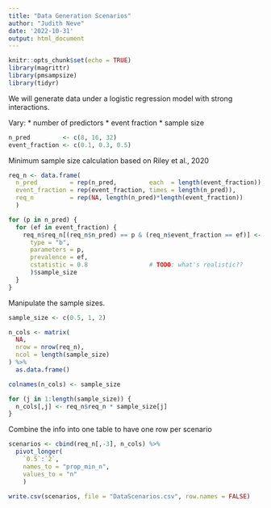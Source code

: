 ```yaml
---
title: "Data Generation Scenarios"
author: "Judith Neve"
date: '2022-10-31'
output: html_document
---
```


```r
knitr::opts_chunk$set(echo = TRUE)
library(magrittr)
library(pmsampsize)
library(tidyr)
```

We will generate data under a logistic regression model with strong interactions.

Vary:
* number of predictors
* event fraction
* sample size

```r
n_pred         <- c(8, 16, 32)
event_fraction <- c(0.1, 0.3, 0.5)
```

Minimum sample size calculation based on Riley et al., 2020

```r
req_n <- data.frame(
  n_pred         = rep(n_pred,         each  = length(event_fraction)),
  event_fraction = rep(event_fraction, times = length(n_pred)),
  req_n          = rep(NA, length(n_pred)*length(event_fraction))
  )

for (p in n_pred) {
  for (ef in event_fraction) {
    req_n$req_n[(req_n$n_pred) == p & (req_n$event_fraction == ef)] <- pmsampsize(
      type = "b",
      parameters = p,
      prevalence = ef,
      cstatistic = 0.8                 # TODO: what's realistic??
      )$sample_size
  }
}
```

Manipulate the sample sizes.

```r
sample_size <- c(0.5, 1, 2)

n_cols <- matrix(
  NA,
  nrow = nrow(req_n),
  ncol = length(sample_size)
) %>%
  as.data.frame()

colnames(n_cols) <- sample_size

for (j in 1:length(sample_size)) {
  n_cols[,j] <- req_n$req_n * sample_size[j]
}
```

Combine the info into one table to have one row per scenario

```r
scenarios <- cbind(req_n[,-3], n_cols) %>%
  pivot_longer(
    `0.5`:`2`,
    names_to = "prop_min_n",
    values_to = "n"
    )
```

```r
write.csv(scenarios, file = "DataScenarios.csv", row.names = FALSE)
```

